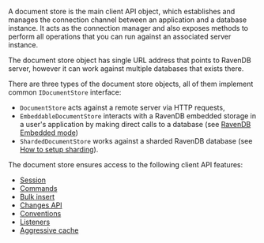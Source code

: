 
A document store is the main client API object, which establishes and manages the connection channel between an application and a database instance. 
It acts as the connection manager and also exposes methods to perform all operations that you can run against an associated server instance.

The document store object has single URL address that points to RavenDB server, however it can work against multiple databases that exists there.

There are three types of the document store objects, all of them implement common `IDocumentStore` interface:

* `DocumentStore` acts against a remote server via HTTP requests,
* `EmbeddableDocumentStore` interacts with a RavenDB embedded storage in a user's application by making direct calls to a database (see [RavenDB Embedded mode](../server/installation/embedded.mdx))
* `ShardedDocumentStore` works against a sharded RavenDB database (see [How to setup sharding](../server/scaling-out/sharding/how-to-setup-sharding.mdx)).

The document store ensures access to the following client API features:

* [Session](../client-api/session/what-is-a-session-and-how-does-it-work.mdx)
* [Commands](../client-api/commands/what-are-commands.mdx)
* [Bulk insert](../client-api/bulk-insert/how-to-work-with-bulk-insert-operation.mdx)
* [Changes API](../client-api/changes/what-is-changes-api.mdx)
* [Conventions](../client-api/configuration/conventions/what-are-conventions.mdx)
* [Listeners](../client-api/listeners/what-are-listeners.mdx)
* [Aggressive cache](../client-api/how-to/setup-aggressive-caching.mdx)


